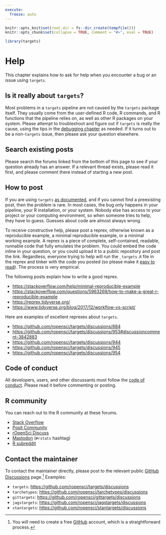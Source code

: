 ```yaml
---
execute:
  freeze: auto
---
```


```r
knitr::opts_knit$set(root.dir = fs::dir_create(tempfile()))
knitr::opts_chunk$set(collapse = TRUE, comment = "#>", eval = TRUE)
```

```r
library(targets)
```

# Help {#help}

This chapter explains how to ask for help when you encounter a bug or an issue using `targets`.

## Is it really about `targets`?

Most problems in a `targets` pipeline are not caused by the `targets` package itself. They usually come from the user-defined R code, R commands, and R functions that the pipeline relies on, as well as other R packages on your system. Please attempt to troubleshoot and figure out if `targets` is really the cause, using the tips in the [debugging chapter](#debugging) as needed. If it turns out to be a non-`targets` issue, then please ask your question elsewhere.

## Search existing posts

Please search the forums linked from the bottom of this page to see if your question already has an answer. If a relevant thread exists, please read it first, and please comment there instead of starting a new post.

## How to post

If you are using `targets` [as documented](https://books.ropensci.org/targets/), and if you cannot find a preexisting post, then the problem is rare. In most cases, the bug only happens in your pipeline, your R installation, or your system. Nobody else has access to your project or your computing environment, so when someone tries to help, they have to guess. Guesses about code are almost always wrong.

To receive constructive help, please post a reprex, otherwise known as a reproducible example, a minimal reproducible example, or a minimal working example. A reprex is a piece of complete, self-contained, readable, runnable code that fully emulates the problem. You could embed the code inline in your question, or you could upload it to a public repository and post the link. Regardless, everyone trying to help will run the `_targets.R` file in the reprex and tinker with the code you posted (so please make it [easy to read](https://style.tidyverse.org/)). The process is very empirical.

The following posts explain how to write a good reprex.

  * <https://stackoverflow.com/help/minimal-reproducible-example>
  * <https://stackoverflow.com/questions/5963269/how-to-make-a-great-r-reproducible-example>
  * <https://reprex.tidyverse.org/>
  * <https://www.tidyverse.org/blog/2017/12/workflow-vs-script/>

Here are examples of excellent reprexes about `targets`.

  * <https://github.com/ropensci/targets/discussions/884>
  * <https://github.com/ropensci/targets/discussions/953#discussioncomment-3842883>
  * <https://github.com/ropensci/targets/discussions/944>
  * <https://github.com/ropensci/targets/discussions/945>
  * <https://github.com/ropensci/targets/discussions/954>

## Code of conduct

All developers, users, and other discussants must follow the [code of conduct](https://ropensci.org/code-of-conduct/). Please read it before commenting or posting.

## R community

You can reach out to the R community at these forums.

* [Stack Overflow](https://stackoverflow.com/)
* [Posit Community](https://community.rstudio.com/)
* [rOpenSci Discuss](https://discuss.ropensci.org)
* [Mastodon](https://mastodon.social) (`#rstats` hashtag)
* [R subreddit](https://www.reddit.com/r/rstats/)

## Contact the maintainer

To contact the maintainer directly, please post to the relevant public [GitHub Discussions](https://github.com/features/discussions) page.^[You will need to create a free [GitHub](https://github.com/) account, which is a straightforward process.] Examples:

* `targets`: <https://github.com/ropensci/targets/discussions>
* `tarchetypes`: <https://github.com/ropensci/tarchetypes/discussions>
* `gittargets`: <https://github.com/ropensci/gittargets/discussions>
* `jagstargets`: <https://github.com/ropensci/jagstargets/discussions>
* `stantargets`: <https://github.com/ropensci/stantargets/discussions>
